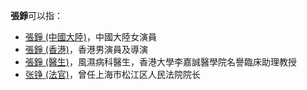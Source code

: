 '''張錚'''可以指：
* [[張錚_(中國大陸)|張錚 (中國大陸)]]，中國大陸女演員
* [[張錚_(香港)|張錚 (香港)]]，香港男演員及導演
* [[張錚_(醫生)|張錚 (醫生)]]，風濕病科醫生，香港大學李嘉誠醫學院名譽臨床助理教授
* [[张铮_(法官)|张铮 (法官)]]，曾任上海市松江区人民法院院长
{{Disambiguation|Z|Cat=二字张姓人名消歧义}}